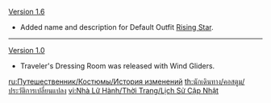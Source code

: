 {{Change History/Header}}
[[Version 1.6]]
* Added name and description for Default Outfit [[Rising Star]].
----
[[Version 1.0]]
* Traveler's Dressing Room was released with Wind Gliders.
<noinclude>
[[ru:Путешественник/Костюмы/История изменений]]
[[th:นักเดินทาง/คอสตูม/ประวัติการเปลี่ยนแปลง]]
[[vi:Nhà Lữ Hành/Thời Trang/Lịch Sử Cập Nhật]]
</noinclude>